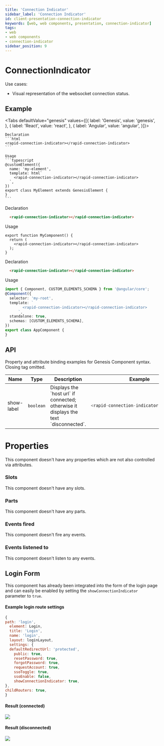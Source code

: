 ```yaml
---
title: 'Connection Indicator'
sidebar_label: 'Connection Indicator'
id: client-presentation-connection-indicator
keywords: [web, web components, presentation, connection-indicator]
tags:
- web
- web components
- connection-indicator
sidebar_position: 9
---
```



# ConnectionIndicator

Use cases:
* Visual representation of the websocket connection status.

## Example

<ConnectionIndicatorDemo />

<Tabs defaultValue="genesis" values={[{ label: 'Genesis', value: 'genesis', }, { label: 'React', value: 'react', }, { label: 'Angular', value: 'angular', }]}>

  <TabItem value="genesis">

    Declaration
    ```html
    <rapid-connection-indicator></rapid-connection-indicator>
    ```

    Usage
    ```typescript
    @customElement({
      name: 'my-element',
      template: html`
        <rapid-connection-indicator></rapid-connection-indicator>
      `,
    })
    export class MyElement extends GenesisElement {
    }
    ```

  </TabItem>
  <TabItem value="react">

  Declaration
  ```html
    <rapid-connection-indicator></rapid-connection-indicator>
  ```
  Usage
  ```tsx
  export function MyComponent() {
    return (
      <rapid-connection-indicator></rapid-connection-indicator>
    );
  }
  ```
</TabItem>
  <TabItem value="angular">

  Declaration
  ```html
    <rapid-connection-indicator></rapid-connection-indicator>
  ```

  Usage
  ```typescript
  import { Component, CUSTOM_ELEMENTS_SCHEMA } from '@angular/core';
  @Component({
    selector: 'my-root',
    template: `
          <rapid-connection-indicator></rapid-connection-indicator>
        `,
    standalone: true,
    schemas: [CUSTOM_ELEMENTS_SCHEMA],
  })
  export class AppComponent {
  }
  ```
</TabItem>
</Tabs>

## API

Property and attribute binding examples for Genesis Component syntax. Closing tag omitted.

<table>
  <thead><tr><th>Name</th><th>Type</th><th>Description</th><th>Example</th></tr></thead>
  <tbody>
    <tr>
      <td>show-label</td>
      <td><code>boolean</code></td>
      <td>Displays the `host url` if connected; otherwise it displays the text `disconnected`.</td>
<td>

```typescript
<rapid-connection-indicator show-label>
```

</td>
    </tr>
  </tbody>
</table>

# Properties

This component doesn't have any properties which are not also controlled via attributes.

### Slots

This component doesn't have any slots.

### Parts

This component doesn't have any parts.

### Events fired

This component doesn't fire any events.

### Events listened to

This component doesn't listen to any events.

## Login Form

This component has already been integrated into the form of the login page and can easily be enabled by setting the `showConnectionIndicator` parameter to `true`.

#### Example login route settings

```jsx
{
path: 'login',
  element: Login,
  title: 'Login',
  name: 'login',
  layout: loginLayout,
  settings: {
  defaultRedirectUrl: 'protected',
    public: true,
    resetPassword: true,
    forgotPassword: true,
    requestAccount: true,
    ssoToggle: true,
    ssoEnable: false,
    showConnectionIndicator: true,
},
childRouters: true,
}
```

#### Result (connected)
![](/img/connection-indicator-connected.png)

#### Result (disconnected)
![](/img/connection-indicator-disconnected.png)
